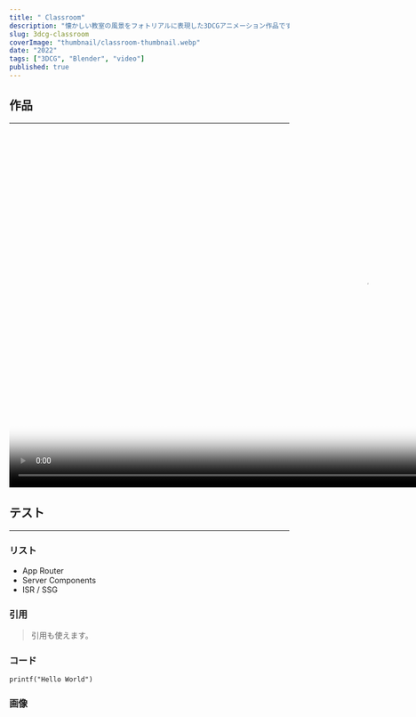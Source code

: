 ```yaml
---
title: " Classroom"
description: "懐かしい教室の風景をフォトリアルに表現した3DCGアニメーション作品です。"
slug: 3dcg-classroom
coverImage: "thumbnail/classroom-thumbnail.webp"
date: "2022"
tags: ["3DCG", "Blender", "video"]
published: true
---
```


## 作品
---
<video controls width="1280" poster="/works/thumbnail/classroom-thumbnail.webp">
  <source src="/works/products/classroom.mp4" type="video/mp4" />
  Your browser does not support the video tag.
</video>

## テスト
---
### リスト
-  App Router
- Server Components
- ISR / SSG

### 引用
> 引用も使えます。

### コード
```:c
printf("Hello World")
```

### 画像

